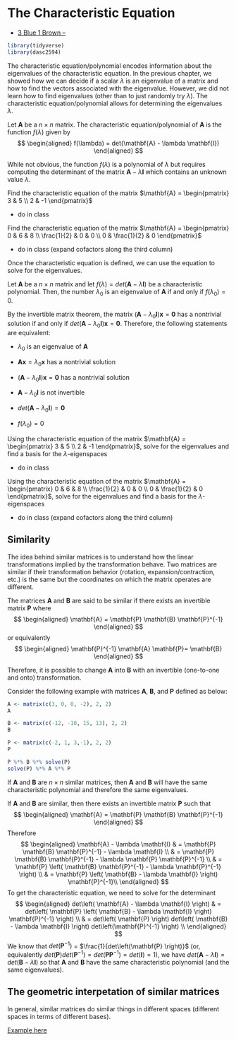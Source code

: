 # The Characteristic Equation


- [3 Blue 1 Brown -- ](https://www.3blue1brown.com/lessons/quick-eigen)


```r
library(tidyverse)
library(dasc2594)
```

The characteristic equation/polynomial encodes information about the eigenvalues of the characteristic equation. In the previous chapter, we showed how we can decide if a scalar $\lambda$ is an eigenvalue of a matrix and how to find the vectors associated with the eigenvalue. However, we did not learn how to find eigenvalues (other than to just randomly try $\lambda$). The characteristic equation/polynomial allows for determining the eigenvalues $\lambda$.

:::{.definition}
Let $\mathbf{A}$ be a $n \times n$ matrix. The characteristic equation/polynomial of $\mathbf{A}$ is the function $f(\lambda)$ given by 
$$
\begin{aligned}
f(\lambda) = det(\mathbf{A} - \lambda \mathbf{I})
\end{aligned}
$$
:::

While not obvious, the function $f(\lambda)$ is a polynomial of $\lambda$ but requires computing the determinant of the matrix $\mathbf{A} - \lambda \mathbf{I}$ which contains an unknown value $\lambda$.


:::{.example}

Find the characteristic equation of the matrix $\mathbf{A} = \begin{pmatrix} 3 & 5 \\ 2 & -1 \end{pmatrix}$

* do in class
:::


:::{.example}

Find the characteristic equation of the matrix $\mathbf{A} = \begin{pmatrix} 0 & 6 & 8 \\ \frac{1}{2} & 0 & 0 \\ 0 & \frac{1}{2} & 0 \end{pmatrix}$

* do in class (expand cofactors along the third column)
:::

Once the characteristic equation is defined, we can use the equation to solve for the eigenvalues.

:::{.theorem}
Let $\mathbf{A}$ be a $n \times n$ matrix and let $f(\lambda) = det(\mathbf{A} - \lambda \mathbf{I})$ be a characteristic polynomial. Then, the number $\lambda_0$ is an eigenvalue of $\mathbf{A}$ if and only if $f(\lambda_0) = 0$.
:::


<div class="fold-proof">
:::{.proof}
By the invertible matrix theorem, the matrix $(\mathbf{A} - \lambda_0 \mathbf{I}) \mathbf{x} = \mathbf{0}$ has a nontrivial solution if and only if $det(\mathbf{A} - \lambda_0 \mathbf{I}) \mathbf{x} = \mathbf{0}$. Therefore, the following statements are equivalent:

* $\lambda_0$ is an eigenvalue of $\mathbf{A}$ 

* $\mathbf{A} \mathbf{x} = \lambda_0 \mathbf{x}$ has a nontrivial solution

* $(\mathbf{A} - \lambda_0 \mathbf{I}) \mathbf{x} = \mathbf{0}$ has a nontrivial solution

* $\mathbf{A} - \lambda_0 \mathbf{I}$ is not invertible

* $det(\mathbf{A} - \lambda_0 \mathbf{I}) = \mathbf{0}$

* $f(\lambda_0) = 0$
:::
</div>

:::{.example}

Using the characteristic equation of the matrix $\mathbf{A} = \begin{pmatrix} 3 & 5 \\ 2 & -1 \end{pmatrix}$, solve for the eigenvalues and find a basis for the $\lambda$-eigenspaces

* do in class
:::


:::{.example}

Using the characteristic equation of the matrix $\mathbf{A} = \begin{pmatrix} 0 & 6 & 8 \\ \frac{1}{2} & 0 & 0 \\ 0 & \frac{1}{2} & 0 \end{pmatrix}$, solve for the eigenvalues and find a basis for the $\lambda$-eigenspaces

* do in class (expand cofactors along the third column)
:::


## Similarity

The idea behind similar matrices is to understand how the linear transformations implied by the transformation behave. Two matrices are similar if their transformation behavior (rotation, expansion/contraction, etc.) is the same but the coordinates on which the matrix operates are different. 



:::{.definition}
The matrices $\mathbf{A}$ and $\mathbf{B}$ are said to be similar if there exists an invertible matrix $\mathbf{P}$ where 
$$
\begin{aligned}
\mathbf{A} = \mathbf{P} \mathbf{B} \mathbf{P}^{-1}
\end{aligned}
$$
or equivalently
$$
\begin{aligned}
\mathbf{P}^{-1} \mathbf{A} \mathbf{P}=  \mathbf{B} 
\end{aligned}
$$
:::

Therefore, it is possible to change $\mathbf{A}$ into $\mathbf{B}$ with an invertible (one-to-one and onto) transformation. 

:::{.example}
Consider the following example with matrices $\mathbf{A}$, $\mathbf{B}$, and $\mathbf{P}$ defined as below:
```r
A <- matrix(c(3, 0, 0, -2), 2, 2)
A

B <- matrix(c(-12, -10, 15, 13), 2, 2)
B

P <- matrix(c(-2, 1, 3,-1), 2, 2)
P

P %*% B %*% solve(P)
solve(P) %*% A %*% P
```
:::

:::{.theorem}
If $\mathbf{A}$ and $\mathbf{B}$ are $n \times n$ similar matrices, then $\mathbf{A}$ and $\mathbf{B}$ will have the same characteristic polynomial and therefore the same eigenvalues.
:::


<div class="fold-proof">
:::{.proof}
If $\mathbf{A}$ and $\mathbf{B}$ are similar, then there exists an invertible matrix $\mathbf{P}$ such that
$$
\begin{aligned}
\mathbf{A} = \mathbf{P} \mathbf{B} \mathbf{P}^{-1}
\end{aligned}
$$
Therefore
$$
\begin{aligned}
\mathbf{A}  - \lambda \mathbf{I} & = \mathbf{P} \mathbf{B} \mathbf{P}^{-1} - \lambda \mathbf{I} \\
& = \mathbf{P} \mathbf{B} \mathbf{P}^{-1} - \lambda \mathbf{P} \mathbf{P}^{-1} \\
& =  \mathbf{P} \left( \mathbf{B} \mathbf{P}^{-1} - \lambda \mathbf{P}^{-1} \right) \\
& =  \mathbf{P} \left( \mathbf{B} - \lambda \mathbf{I} \right) \mathbf{P}^{-1}\\
\end{aligned}
$$
To get the characteristic equation, we need to solve for the determinant 
$$
\begin{aligned}
det\left( \mathbf{A}  - \lambda \mathbf{I} \right) & = det\left( \mathbf{P} \left( \mathbf{B} - \lambda \mathbf{I} \right) \mathbf{P}^{-1} \right) \\
& = det\left( \mathbf{P} \right)  det\left( \mathbf{B} - \lambda \mathbf{I} \right) det\left(\mathbf{P}^{-1} \right) \\
\end{aligned}
$$
We know that $det\left(\mathbf{P}^{-1} \right)$ = $\frac{1}{det\left(\mathbf{P} \right)}$ (or, equivalently $det\left(\mathbf{P} \right) det\left(\mathbf{P}^{-1} \right) = det\left(\mathbf{P} \mathbf{P}^{-1} \right) = det(\mathbf{I}) = 1$), we have $det\left( \mathbf{A}  - \lambda \mathbf{I} \right) = det\left( \mathbf{B} - \lambda \mathbf{I} \right)$ so that $\mathbf{A}$ and $\mathbf{B}$ have the same characteristic polynomial (and the same eigenvalues).
:::
</div>


## The geometric interpetation of similar matrices

In general, similar matrices do similar things in different spaces (different spaces in terms of different bases).

[Example here](https://textbooks.math.gatech.edu/ila/similarity.html)






